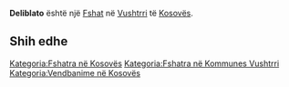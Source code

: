 {{Fshat në Kosovës
 | Emri                = Deliblato
| srp_N_name = Deliblato
| srp_N_FULL_NAME_RO = Deliblato
| srp_N_FULL_NAME_ND_RO = Deliblato
| srp_N_SORT_NAME_RG = DELIBLATO
| srp_N_FULL_NAME_RG = Deliblato
| srp_N_FULL_NAME_ND_RG = Deliblato

 | Emri (Rasa dhanore) = 
 | Figura              = 
 | Shteti              = Kosovo
 | Komuna              = Vushtrri
 | Kodi postar         = 
 | Sipërfaqja          = 

 | Popullsia           = 

 | Regj. i popullsisë  = 
 | Dend. e popullsisë  = 
 | Faqja zyrtare       = 
 <!--- Koordinatat ----> 
 | Gjerësia            = 42.833333
 | Gjatësia            = 21.05
 | Lartësia            = 
}}
'''Deliblato''' është një [[Fshat]] në [[Vushtrri]] të [[Kosovës]].

<!-- == Gjeografia == -->
<!-- == Historia == -->
<!-- == Demografia == -->
== Shih edhe ==
{{Komuna Vushtrri}}
{{Kosovo-Administrata-Cung}}

[[Kategoria:Fshatra në Kosovës]]
[[Kategoria:Fshatra në Kommunes Vushtrri]]
[[Kategoria:Vendbanime në Kosovës]]